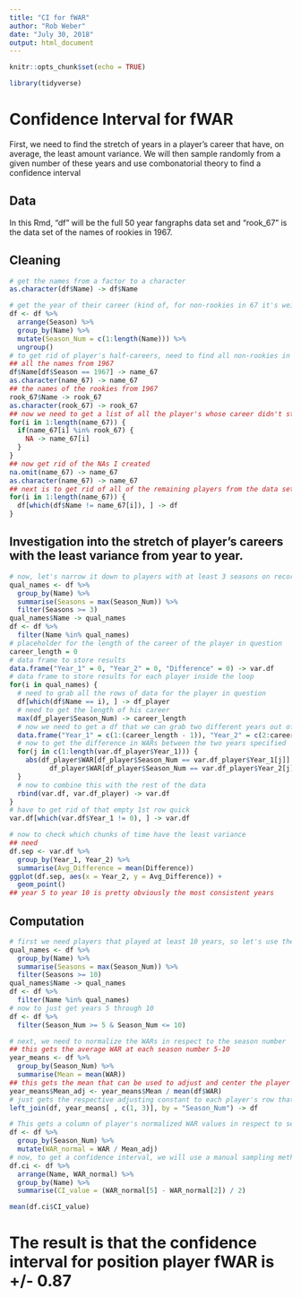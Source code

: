 ```yaml
---
title: "CI for fWAR"
author: "Rob Weber"
date: "July 30, 2018"
output: html_document
---
```


```r
knitr::opts_chunk$set(echo = TRUE)

library(tidyverse)
```

# Confidence Interval for fWAR
First, we need to find the stretch of years in a player's career that have, on average, the least amount variance. We will then sample randomly from a given number of these years and use combonatorial theory to find a confidence interval

## Data
In this Rmd, "df" will be the full 50 year fangraphs data set and "rook_67" is the data set of the names of rookies in 1967.

## Cleaning
```r
# get the names from a factor to a character
as.character(df$Name) -> df$Name 

# get the year of their career (kind of, for non-rookies in 67 it's weird right now)
df <- df %>%
  arrange(Season) %>%
  group_by(Name) %>%
  mutate(Season_Num = c(1:length(Name))) %>%
  ungroup()
# to get rid of player's half-careers, need to find all non-rookies in 1967
## all the names from 1967
df$Name[df$Season == 1967] -> name_67
as.character(name_67) -> name_67
## the names of the rookies from 1967
rook_67$Name -> rook_67
as.character(rook_67) -> rook_67
## now we need to get a list of all the player's whose career didn't start in 1967
for(i in 1:length(name_67)) {
  if(name_67[i] %in% rook_67) {
    NA -> name_67[i]
  }
}
## now get rid of the NAs I created
na.omit(name_67) -> name_67
as.character(name_67) -> name_67
## next is to get rid of all of the remaining players from the data set
for(i in 1:length(name_67)) {
  df[which(df$Name != name_67[i]), ] -> df
}
```
## Investigation into the stretch of player's careers with the least variance from year to year.
```r
# now, let's narrow it down to players with at least 3 seasons on record
qual_names <- df %>%
  group_by(Name) %>%
  summarise(Seasons = max(Season_Num)) %>%
  filter(Seasons >= 3)
qual_names$Name -> qual_names
df <- df %>%
  filter(Name %in% qual_names)
# placeholder for the length of the career of the player in question
career_length = 0
# data frame to store results
data.frame("Year_1" = 0, "Year_2" = 0, "Difference" = 0) -> var.df
# data frame to store results for each player inside the loop
for(i in qual_names) {
  # need to grab all the rows of data for the player in question
  df[which(df$Name == i), ] -> df_player
  # need to get the length of his career 
  max(df_player$Season_Num) -> career_length
  # now we need to get a df that we can grab two different years out of
  data.frame("Year_1" = c(1:(career_length - 1)), "Year_2" = c(2:career_length), "Difference" = 0) -> var.df_player
  # now to get the difference in WARs between the two years specified
  for(j in c(1:length(var.df_player$Year_1))) {
    abs(df_player$WAR[df_player$Season_Num == var.df_player$Year_1[j]] - 
          df_player$WAR[df_player$Season_Num == var.df_player$Year_2[j]]) -> var.df_player$Difference[j]
  }
  # now to combine this with the rest of the data
  rbind(var.df, var.df_player) -> var.df
}
# have to get rid of that empty 1st row quick
var.df[which(var.df$Year_1 != 0), ] -> var.df

# now to check which chunks of time have the least variance 
## need
df.sep <- var.df %>%
  group_by(Year_1, Year_2) %>%
  summarise(Avg_Difference = mean(Difference)) 
ggplot(df.sep, aes(x = Year_2, y = Avg_Difference)) +
  geom_point()
## year 5 to year 10 is pretty obviously the most consistent years
```
## Computation
```r
# first we need players that played at least 10 years, so let's use the same method as earlier
qual_names <- df %>%
  group_by(Name) %>%
  summarise(Seasons = max(Season_Num)) %>%
  filter(Seasons >= 10)
qual_names$Name -> qual_names
df <- df %>%
  filter(Name %in% qual_names)
# now to just get years 5 through 10
df <- df %>%
  filter(Season_Num >= 5 & Season_Num <= 10)

# next, we need to normalize the WARs in respect to the season number
## this gets the average WAR at each season number 5-10
year_means <- df %>%
  group_by(Season_Num) %>%
  summarise(Mean = mean(WAR))
## this gets the mean that can be used to adjust and center the player WARs
year_means$Mean_adj <- year_means$Mean / mean(df$WAR)
# just gets the respective adjusting constant to each player's row that corresponds to their season number
left_join(df, year_means[ , c(1, 3)], by = "Season_Num") -> df

# This gets a column of player's normalized WAR values in respect to season number
df <- df %>%
  group_by(Season_Num) %>%
  mutate(WAR_normal = WAR / Mean_adj)
# now, to get a confidence interval, we will use a manual sampling method to find a 94% CI through combinatorial probability calculations under the assumption that 3 random years of the 6 possible years are being taken and the average is being found.
df.ci <- df %>%
  arrange(Name, WAR_normal) %>%
  group_by(Name) %>%
  summarise(CI_value = (WAR_normal[5] - WAR_normal[2]) / 2) 

mean(df.ci$CI_value)
```
# The result is that the confidence interval for position player fWAR is +/- 0.87
